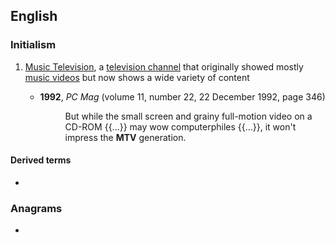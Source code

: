 ==English==
{{wikipedia}}

===Initialism===
{{rfc-header|Initialism}}
{{head|en|initialism}}

# {{lb|en|television}} [[w:MTV|Music Television]], a [[television channel]] that originally showed mostly [[music video]]s but now shows a wide variety of content
#* '''1992''', ''PC Mag'' (volume 11, number 22, 22 December 1992, page 346)
#*: But while the small screen and grainy full-motion video on a CD-ROM {{...}} may wow computerphiles {{...}}, it won't impress the '''MTV''' generation.

====Derived terms====
* {{l|en|MTV generation}}

===Anagrams===
* {{anagrams|en|MVT|mvt|MTV2|MTV Classic}}